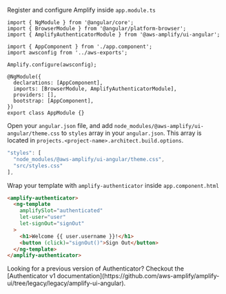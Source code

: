 
Register and configure Amplify inside `app.module.ts`

```ts{3,12}
import { NgModule } from '@angular/core';
import { BrowserModule } from '@angular/platform-browser';
import { AmplifyAuthenticatorModule } from '@aws-amplify/ui-angular';

import { AppComponent } from './app.component';
import awsconfig from '../aws-exports';

Amplify.configure(awsconfig);

@NgModule({
  declarations: [AppComponent],
  imports: [BrowserModule, AmplifyAuthenticatorModule],
  providers: [],
  bootstrap: [AppComponent],
})
export class AppModule {}
```

Open your `angular.json` file, and add `node_modules/@aws-amplify/ui-angular/theme.css` to `styles` array in your `angular.json`. This array is located in `projects.<project-name>.architect.build.options`.

```js
"styles": [
  "node_modules/@aws-amplify/ui-angular/theme.css",
  "src/styles.css"
],
```

Wrap your template with `amplify-authenticator` inside `app.component.html`

```html
<amplify-authenticator>
  <ng-template
    amplifySlot="authenticated"
    let-user="user"
    let-signOut="signOut"
  >
    <h1>Welcome {{ user.username }}!</h1>
    <button (click)="signOut()">Sign Out</button>
  </ng-template>
</amplify-authenticator>
```

<Alert role="none" variation="info" heading="Angular Authenticator v1">
  Looking for a previous version of Authenticator? Checkout the [Authenticator
  v1
  documentation](https://github.com/aws-amplify/amplify-ui/tree/legacy/legacy/amplify-ui-angular).
</Alert>
